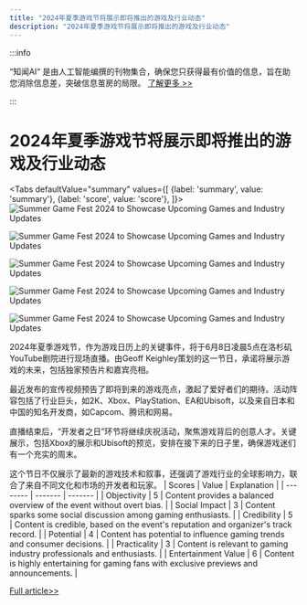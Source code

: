 ```yaml
---
title: "2024年夏季游戏节将展示即将推出的游戏及行业动态"
description: "2024年夏季游戏节将展示即将推出的游戏及行业动态"
---
```



:::info

“知闻AI“ 是由人工智能编撰的刊物集合，确保您只获得最有价值的信息，旨在助您消除信息差，突破信息茧房的局限。  [了解更多 >>](/zh-Hans/docs/guides)

:::

# 2024年夏季游戏节将展示即将推出的游戏及行业动态


<Tabs
	defaultValue="summary"
	values={[
	{label: 'summary', value: 'summary'},
	{label: 'score', value: 'score'},
]}>
<TabItem value="summary">
<img
  src="https://image.informedainews.com/2024/06/Vid-EOx-1717382887-0.jpg"
  alt="Summer Game Fest 2024 to Showcase Upcoming Games and Industry Updates"
/>

<img
  src="https://image.informedainews.com/2024/06/Vid-BLg-1717382887-1.jpg"
  alt="Summer Game Fest 2024 to Showcase Upcoming Games and Industry Updates"
/>

<img
  src="https://image.informedainews.com/2024/06/Vid-677-1717382887-2.jpg"
  alt="Summer Game Fest 2024 to Showcase Upcoming Games and Industry Updates"
/>

<img
  src="https://image.informedainews.com/2024/06/Vid-z4k-1717382887-3.jpg"
  alt="Summer Game Fest 2024 to Showcase Upcoming Games and Industry Updates"
/>

<img
  src="https://image.informedainews.com/2024/06/Vid-vgm-1717382887-4.jpg"
  alt="Summer Game Fest 2024 to Showcase Upcoming Games and Industry Updates"
/>



2024年夏季游戏节，作为游戏日历上的关键事件，将于6月8日凌晨5点在洛杉矶YouTube剧院进行现场直播。由Geoff Keighley策划的这一节日，承诺将展示游戏的未来，包括独家预告片和嘉宾亮相。

最近发布的宣传视频预告了即将到来的游戏亮点，激起了爱好者们的期待。活动阵容包括了行业巨头，如2K、Xbox、PlayStation、EA和Ubisoft，以及来自日本和中国的知名开发商，如Capcom、腾讯和网易。

直播结束后，“开发者之日”环节将继续庆祝活动，聚焦游戏背后的创意人才。关键展示，包括Xbox的展示和Ubisoft的预览，安排在接下来的日子里，确保游戏迷们有一个充实的周末。

这个节日不仅展示了最新的游戏技术和叙事，还强调了游戏行业的全球影响力，联合了来自不同文化和市场的开发者和玩家。
</TabItem>
<TabItem value="score">
	| Scores     | Value   | Explanation |
	| -------- | ------- | ------- |
	| Objectivity  | 5    | Content provides a balanced overview of the event without overt bias.    |
	| Social Impact | 3     | Content sparks some social discussion among gaming enthusiasts.    |
	| Credibility    | 5    | Content is credible, based on the event's reputation and organizer's track record.    |
	| Potential    | 4    | Content has potential to influence gaming trends and consumer decisions.    |
	| Practicality    | 3    | Content is relevant to gaming industry professionals and enthusiasts.    |
	| Entertainment Value    | 6    | Content is highly entertaining for gaming fans with exclusive previews and announcements.    |
</TabItem>
</Tabs>

[Full article>>](https://www.cnbeta.com.tw/articles/game/1433317.htm)
